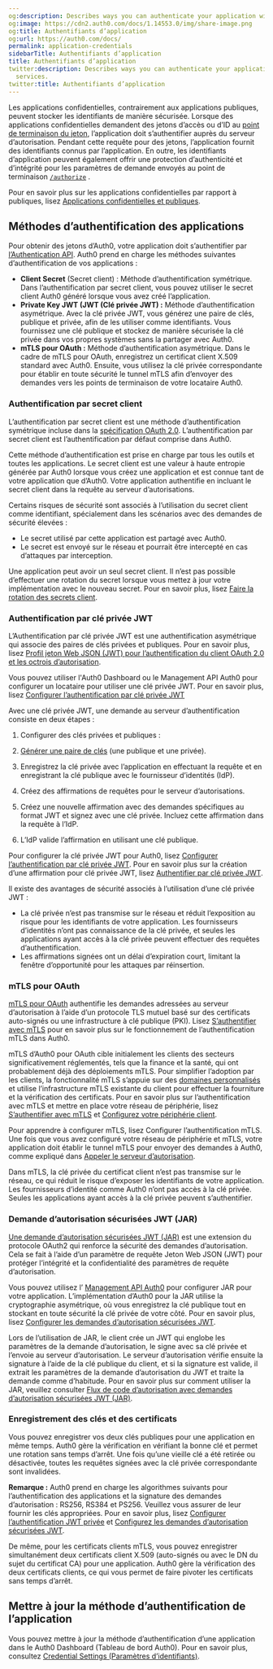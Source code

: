 ```yaml
---
og:description: Describes ways you can authenticate your application with Auth0 services.
og:image: https://cdn2.auth0.com/docs/1.14553.0/img/share-image.png
og:title: Authentifiants d’application
og:url: https://auth0.com/docs/
permalink: application-credentials
sidebarTitle: Authentifiants d’application
title: Authentifiants d’application
twitter:description: Describes ways you can authenticate your application with Auth0
  services.
twitter:title: Authentifiants d’application
---
```


Les applications confidentielles, contrairement aux applications publiques, peuvent stocker les identifiants de manière sécurisée. Lorsque des applications confidentielles demandent des jetons d’accès ou d’ID au [point de terminaison du jeton](https://auth0.com/docs/api/authentication#get-token), l’application doit s’authentifier auprès du serveur d’autorisation. Pendant cette requête pour des jetons, l’application fournit des identifiants connus par l’application. En outre, les identifiants d’application peuvent également offrir une protection d’authenticité et d’intégrité pour les paramètres de demande envoyés au point de terminaison [`/authorize`](https://auth0.com/docs/api/authentication#authorize-application) .

Pour en savoir plus sur les applications confidentielles par rapport à publiques, lisez [Applications confidentielles et publiques](/applications/confidential-and-public-applications).

## Méthodes d’authentification des applications

Pour obtenir des jetons d’Auth0, votre application doit s’authentifier par [l’Authentication API](/api/authentication). Auth0 prend en charge les méthodes suivantes d’authentification de vos applications :

* **Client Secret** (Secret client) : Méthode d’authentification symétrique. Dans l’authentification par secret client, vous pouvez utiliser le secret client Auth0 généré lorsque vous avez créé l’application.
* **Private Key JWT (JWT (Clé privée JWT) :** Méthode d’authentification asymétrique. Avec la clé privée JWT, vous générez une paire de clés, publique et privée, afin de les utiliser comme identifiants. Vous fournissez une clé publique et stockez de manière sécurisée la clé privée dans vos propres systèmes sans la partager avec Auth0.
* **mTLS pour OAuth :** Méthode d’authentification asymétrique. Dans le cadre de mTLS pour OAuth, enregistrez un certificat client X.509 standard avec Auth0. Ensuite, vous utilisez la clé privée correspondante pour établir en toute sécurité le tunnel mTLS afin d’envoyer des demandes vers les points de terminaison de votre locataire Auth0.

### Authentification par secret client

L’authentification par secret client est une méthode d’authentification symétrique incluse dans la [spécification OAuth 2.0](https://www.rfc-editor.org/rfc/rfc6749#section-2.3). L’authentification par secret client est l’authentification par défaut comprise dans Auth0.

Cette méthode d’authentification est prise en charge par tous les outils et toutes les applications. Le secret client est une valeur à haute entropie générée par Auth0 lorsque vous créez une application et est connue tant de votre application que d’Auth0. Votre application authentifie en incluant le secret client dans la requête au serveur d’autorisations.

Certains risques de sécurité sont associés à l’utilisation du secret client comme identifiant, spécialement dans les scénarios avec des demandes de sécurité élevées :

* Le secret utilisé par cette application est partagé avec Auth0.
* Le secret est envoyé sur le réseau et pourrait être intercepté en cas d’attaques par interception.



Une application peut avoir un seul secret client. Il n’est pas possible d’effectuer une rotation du secret lorsque vous mettez à jour votre implémentation avec le nouveau secret. Pour en savoir plus, lisez [Faire la rotation des secrets client](/applications/rotate-client-secret).

### Authentification par clé privée JWT



L’Authentification par clé privée JWT est une authentification asymétrique qui associe des paires de clés privées et publiques. Pour en savoir plus, lisez [Profil jeton Web JSON (JWT) pour l’authentification du client OAuth 2.0 et les octrois d’autorisation](http://tools.ietf.org/html/draft-ietf-oauth-jwt-bearer).

Vous pouvez utiliser l'Auth0 Dashboard ou le Management API Auth0 pour configurer un locataire pour utiliser une clé privée JWT. Pour en savoir plus, lisez [Configurer l’authentification par clé privée JWT](/applications/configure-private-key-jwt)

Avec une clé privée JWT, une demande au serveur d’authentification consiste en deux étapes :

1. Configurer des clés privées et publiques :

1. [Générer une paire de clés](/generate-rsa-key-pair) (une publique et une privée).
2. Enregistrez la clé privée avec l’application en effectuant la requête et en enregistrant la clé publique avec le fournisseur d’identités (IdP).
2. Créez des affirmations de requêtes pour le serveur d’autorisations.

1. Créez une nouvelle affirmation avec des demandes spécifiques au format JWT et signez avec une clé privée. Incluez cette affirmation dans la requête à l’IdP.
2. L’IdP valide l’affirmation en utilisant une clé publique.

Pour configurer la clé privée JWT pour Auth0, lisez [Configurer l’authentification par clé privée JWT](/applications/configure-private-key-jwt). Pour en savoir plus sur la création d’une affirmation pour clé privée JWT, lisez [Authentifier par clé privée JWT](/authenticate-with-private-key-jwt).

Il existe des avantages de sécurité associés à l’utilisation d’une clé privée JWT :

* La clé privée n’est pas transmise sur le réseau et réduit l’exposition au risque pour les identifiants de votre application. Les fournisseurs d’identités n’ont pas connaissance de la clé privée, et seules les applications ayant accès à la clé privée peuvent effectuer des requêtes d’authentification.
* Les affirmations signées ont un délai d’expiration court, limitant la fenêtre d’opportunité pour les attaques par réinsertion.

### mTLS pour OAuth



[mTLS pour OAuth](https://www.rfc-editor.org/rfc/rfc8705) authentifie les demandes adressées au serveur d’autorisation à l’aide d’un protocole TLS mutuel basé sur des certificats auto-signés ou une infrastructure à clé publique (PKI). Lisez [S’authentifier avec mTLS](/authenticate-with-mtls) pour en savoir plus sur le fonctionnement de l’authentification mTLS dans Auth0.

mTLS d’Auth0 pour OAuth cible initialement les clients des secteurs significativement réglementés, tels que la finance et la santé, qui ont probablement déjà des déploiements mTLS. Pour simplifier l’adoption par les clients, la fonctionnalité mTLS s’appuie sur des [domaines personnalisés](/custom-domains) et utilise l’infrastructure mTLS existante du client pour effectuer la fourniture et la vérification des certificats. Pour en savoir plus sur l’authentification avec mTLS et mettre en place votre réseau de périphérie, lisez [S’authentifier avec mTLS](/authenticate-with-mtls) et [Configurez votre périphérie client](/configure-mtls/set-up-the-customer-edge).



Pour apprendre à configurer mTLS, lisez Configurer l’authentification mTLS. Une fois que vous avez configuré votre réseau de périphérie et mTLS, votre application doit établir le tunnel mTLS pour envoyer des demandes à Auth0, comme expliqué dans [Appeler le serveur d’autorisation](/get-started/authentication-and-authorization-flow/authenticate-with-mtls#call-the-authorization-server).

Dans mTLS, la clé privée du certificat client n’est pas transmise sur le réseau, ce qui réduit le risque d’exposer les identifiants de votre application. Les fournisseurs d’identité comme Auth0 n’ont pas accès à la clé privée. Seules les applications ayant accès à la clé privée peuvent s’authentifier.



### Demande d’autorisation sécurisées JWT (JAR)



[Une demande d’autorisation sécurisées JWT (JAR)](https://datatracker.ietf.org/doc/rfc9101/) est une extension du protocole OAuth2 qui renforce la sécurité des demandes d’autorisation. Cela se fait à l’aide d’un paramètre de requête Jeton Web JSON (JWT) pour protéger l’intégrité et la confidentialité des paramètres de requête d’autorisation.

Vous pouvez utilisez l’ [Management API Auth0](https://auth0.com/docs/api/management/v2) pour configurer JAR pour votre application. L’implémentation d’Auth0 pour la JAR utilise la cryptographie asymétrique, où vous enregistrez la clé publique tout en stockant en toute sécurité la clé privée de votre côté. Pour en savoir plus, lisez [Configurer les demandes d’autorisation sécurisées JWT](/configure-jar).

Lors de l’utilisation de JAR, le client crée un JWT qui englobe les paramètres de la demande d’autorisation, le signe avec sa clé privée et l’envoie au serveur d’autorisation. Le serveur d’autorisation vérifie ensuite la signature à l’aide de la clé publique du client, et si la signature est valide, il extrait les paramètres de la demande d’autorisation du JWT et traite la demande comme d’habitude. Pour en savoir plus sur comment utiliser la JAR, veuillez consulter [Flux de code d’autorisation avec demandes d’autorisation sécurisées JWT (JAR)](/authorization-code-flow-with-jar).

### Enregistrement des clés et des certificats



Vous pouvez enregistrer vos deux clés publiques pour une application en même temps. Auth0 gère la vérification en vérifiant la bonne clé et permet une rotation sans temps d’arrêt. Une fois qu’une vieille clé a été retirée ou désactivée, toutes les requêtes signées avec la clé privée correspondante sont invalidées.

**Remarque :** Auth0 prend en charge les algorithmes suivants pour l’authentification des applications et la signature des demandes d’autorisation : RS256, RS384 et PS256. Veuillez vous assurer de leur fournir les clés appropriées. Pour en savoir plus, lisez [Configurer l’authentification JWT privée](/applications/configure-private-key-jwt) et [Configurez les demandes d’autorisation sécurisées JWT](/authorization-code-flow-with-jar).

De même, pour les certificats clients mTLS, vous pouvez enregistrer simultanément deux certificats client X.509 (auto-signés ou avec le DN du sujet du certificat CA) pour une application. Auth0 gère la vérification des deux certificats clients, ce qui vous permet de faire pivoter les certificats sans temps d’arrêt.

## Mettre à jour la méthode d’authentification de l’application

Vous pouvez mettre à jour la méthode d’authentification d’une application dans le Auth0 Dashboard (Tableau de bord Auth0). Pour en savoir plus, consultez [Credential Settings (Paramètres d’identifiants)](/applications/credentials).